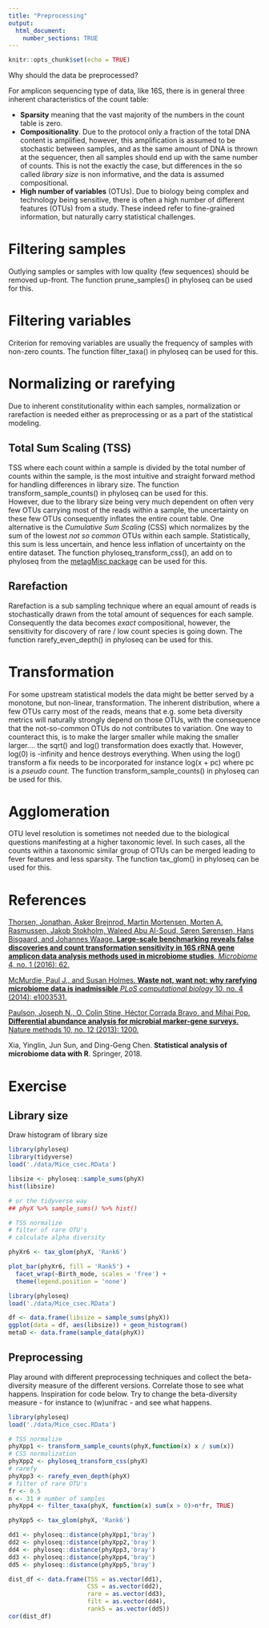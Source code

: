 ```yaml
---
title: "Preprocessing"
output: 
  html_document:
    number_sections: TRUE
---
```


```r
knitr::opts_chunk$set(echo = TRUE)
```

Why should the data be preprocessed? 

For amplicon sequencing type of data, like 16S, there is in general three inherent characteristics of the count table: 

* __Sparsity__ meaning that the vast majority of the numbers in the count table is zero.
* __Compositionality__. Due to the protocol only a fraction of the total DNA content is amplified, however, this amplification is assumed to be stochastic between samples, and as the same amount of DNA is thrown at the sequencer, then all samples should end up with the same number of counts. This is not the exactly the case, but differences in the so called _library size_ is non informative, and the data is assumed compositional. 
* __High number of variables__ (OTUs). Due to biology being complex and technology being sensitive, there is often a high number of different features (OTUs) from a study. These indeed refer to fine-grained information, but naturally carry statistical challenges. 

# Filtering samples {-}

Outlying samples or samples with low quality (few sequences) should be removed up-front. The function prune_samples() in phyloseq can be used for this.  

# Filtering variables {-}

Criterion for removing variables are usually the frequency of samples with non-zero counts. The function filter_taxa() in phyloseq can be used for this.  

# Normalizing or rarefying {-}

Due to inherent constitutionality within each samples, normalization or rarefaction is needed either as preprocessing or as a part of the statistical modeling. 

## Total Sum Scaling (TSS) {-}

TSS where each count within a sample is divided by the total number of counts within the sample, is the most intuitive and straight forward method for handling differences in library size. The function transform_sample_counts() in phyloseq can be used for this.  
However, due to the library size being very much dependent on often very few OTUs carrying most of the reads within a sample, the uncertainty on these few OTUs consequently inflates the entire count table. One alternative is the _Cumulative Sum Scaling_ (CSS) which normalizes by the sum of the lowest _not so common_ OTUs within each sample. Statistically, this sum is less uncertain, and hence less inflation of uncertainty on the entire dataset. The function phyloseq_transform_css(), an add on to phyloseq from the [metagMisc package](https://rdrr.io/github/vmikk/metagMisc/)  can be used for this.  

## Rarefaction {-}

Rarefaction is a sub sampling technique where an equal amount of reads is stochastically drawn from the total amount of sequences for each sample. Consequently the data becomes _exact_ compositional, however, the sensitivity for discovery of rare / low count species is going down.
The function rarefy_even_depth() in phyloseq can be used for this.  

# Transformation {-}

For some upstream statistical models the data might be better served by a monotone, but non-linear, transformation. 
The inherent distribution, where a few OTUs carry most of the reads, means that e.g. some beta diversity metrics will naturally strongly depend on those OTUs, with the consequence that the not-so-common OTUs do not contributes to variation. One way to counteract this, is to make the larger smaller while making the smaller larger.... the sqrt() and log() transformation does exactly that. However, log(0) is -infinity and hence destroys everything. When using the log() transform a fix needs to be incorporated for instance log(x + pc) where pc is a _pseudo count_. The function transform_sample_counts() in phyloseq can be used for this.  

# Agglomeration {-}

OTU level resolution is sometimes not needed due to the biological questions manifesting at a higher taxonomic level. In such cases, all the counts within a taxonomic similar group of OTUs can be merged leading to fever features and less sparsity. The function tax_glom() in phyloseq can be used for this.  


# References {-}

[Thorsen, Jonathan, Asker Brejnrod, Martin Mortensen, Morten A. Rasmussen, Jakob Stokholm, Waleed Abu Al-Soud, Søren Sørensen, Hans Bisgaard, and Johannes Waage. __Large-scale benchmarking reveals false discoveries and count transformation sensitivity in 16S rRNA gene amplicon data analysis methods used in microbiome studies__,  _Microbiome_ 4, no. 1 (2016): 62.](https://microbiomejournal.biomedcentral.com/articles/10.1186/s40168-016-0208-8)

[McMurdie, Paul J., and Susan Holmes. __Waste not, want not: why rarefying microbiome data is inadmissible__ _PLoS computational biology_ 10, no. 4 (2014): e1003531.](https://journals.plos.org/ploscompbiol/article?id=10.1371/journal.pcbi.1003531)

[Paulson, Joseph N., O. Colin Stine, Héctor Corrada Bravo, and Mihai Pop. __Differential abundance analysis for microbial marker-gene surveys__. Nature methods 10, no. 12 (2013): 1200.](http://www.nature.com/nmeth/journal/v10/n12/full/nmeth.2658.html)

Xia, Yinglin, Jun Sun, and Ding-Geng Chen. __Statistical analysis of microbiome data with R__. Springer, 2018.

# Exercise 

## Library size 

Draw histogram of library size

```r
library(phyloseq)
library(tidyverse)
load('./data/Mice_csec.RData')

libsize <- phyloseq::sample_sums(phyX)
hist(libsize)

# or the tidyverse way
## phyX %>% sample_sums() %>% hist()
```


```r
# TSS normalize
# filter of rare OTU's
# calculate alpha diversity

phyXr6 <- tax_glom(phyX, 'Rank6')

plot_bar(phyXr6, fill = 'Rank5') + 
  facet_wrap(~Birth_mode, scales = 'free') + 
  theme(legend.position = 'none')

```

```r
library(phyloseq)
load('./data/Mice_csec.RData')

df <- data.frame(libsize = sample_sums(phyX))
ggplot(data = df, aes(libsize)) + geom_histogram()
metaD <- data.frame(sample_data(phyX))
```

## Preprocessing

Play around with different preprocessing techniques and collect the beta-diversity measure of the different versions. Correlate those to see what happens. Inspiration for code below. Try to change the beta-diversity measure - for instance to (w)unifrac - and see what happens. 

```r
library(phyloseq)
load('./data/Mice_csec.RData')

# TSS normalize
phyXpp1 <- transform_sample_counts(phyX,function(x) x / sum(x))
# CSS normalization
phyXpp2 <- phyloseq_transform_css(phyX)  
# rarefy
phyXpp3 <- rarefy_even_depth(phyX)
# filter of rare OTU's
fr <- 0.5
n <- 31 # number of samples
phyXpp4 <- filter_taxa(phyX, function(x) sum(x > 0)>n*fr, TRUE)

phyXpp5 <- tax_glom(phyX, 'Rank6')

dd1 <- phyloseq::distance(phyXpp1,'bray')
dd2 <- phyloseq::distance(phyXpp2,'bray')
dd4 <- phyloseq::distance(phyXpp3,'bray')
dd3 <- phyloseq::distance(phyXpp4,'bray')
dd5 <- phyloseq::distance(phyXpp5,'bray')

dist_df <- data.frame(TSS = as.vector(dd1), 
                      CSS = as.vector(dd2),
                      rare = as.vector(dd3),
                      filt = as.vector(dd4), 
                      rank5 = as.vector(dd5))
cor(dist_df)
```

